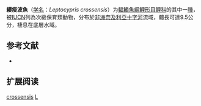 {{Speciesbox
| name = 纓瘦波魚
| status = VU
| status_system = IUCN3.1
| image = 
| genus = Leptocypris
| species = crossensis
| authority = Howes & Teugels, 1989
| synonyms = 
}}

'''纓瘦波魚'''（[[学名|学名]]：''Leptocypris crossensis''）为[[輻鰭魚綱|輻鰭魚綱]][[鯉形目|鯉形目]][[鲤科|鲤科]]的其中一[[種|種]]，被[[IUCN|IUCN]]列為次級保育類動物，分布於[[非洲|非洲]][[奈及利亞|奈及利亞]][[十字河|十字河]]流域，體長可達9.5公分，棲息在底層水域。
==参考文献==
*{{FishBase_species|genus=Leptocypris|species=crossensis|year=2012|month=1}}

== 扩展阅读 ==
{{refbegin}}
{{wikispecies-inline|Leptocypris crossensis|}}
{{refend}}
{{taxonbar}}

[[Category:瘦波魚屬|crossensis]]
[[Category:1989年描述的鱼类|L]]


{{鯉形目小作品}}